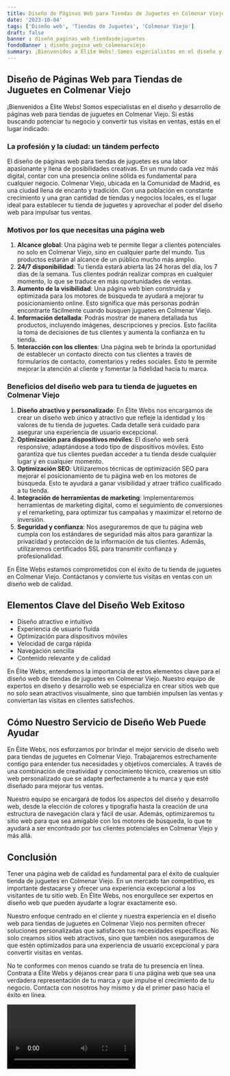 ```yaml
---
title: Diseño de Páginas Web para Tiendas de Juguetes en Colmenar Viejo
date: '2023-10-04'
tags: ['Diseño web', 'Tiendas de Juguetes', 'Colmenar Viejo']
draft: false
banner : diseño_paginas_web_tiendasdejuguetes
fondoBanner : diseño_pagina_web_colmenarviejo
summary: ¡Bienvenidos a Élite Webs! Somos especialistas en el diseño y desarrollo de páginas web para tiendas de juguetes en Colmenar Viejo. Si estás buscando potenciar tu negocio y convertir tus visitas en ventas, estás en el lugar indicado.
---
```


## Diseño de Páginas Web para Tiendas de Juguetes en Colmenar Viejo

¡Bienvenidos a Élite Webs! Somos especialistas en el diseño y desarrollo de páginas web para tiendas de juguetes en Colmenar Viejo. Si estás buscando potenciar tu negocio y convertir tus visitas en ventas, estás en el lugar indicado.

### La profesión y la ciudad: un tándem perfecto

El diseño de páginas web para tiendas de juguetes es una labor apasionante y llena de posibilidades creativas. En un mundo cada vez más digital, contar con una presencia online sólida es fundamental para cualquier negocio. Colmenar Viejo, ubicada en la Comunidad de Madrid, es una ciudad llena de encanto y tradición. Con una población en constante crecimiento y una gran cantidad de tiendas y negocios locales, es el lugar ideal para establecer tu tienda de juguetes y aprovechar el poder del diseño web para impulsar tus ventas.

### Motivos por los que necesitas una página web

1. **Alcance global**: Una página web te permite llegar a clientes potenciales no solo en Colmenar Viejo, sino en cualquier parte del mundo. Tus productos estarán al alcance de un público mucho más amplio.
2. **24/7 disponibilidad**: Tu tienda estará abierta las 24 horas del día, los 7 días de la semana. Tus clientes podrán realizar compras en cualquier momento, lo que se traduce en más oportunidades de ventas.
3. **Aumento de la visibilidad**: Una página web bien construida y optimizada para los motores de búsqueda te ayudará a mejorar tu posicionamiento online. Esto significa que más personas podrán encontrarte fácilmente cuando busquen juguetes en Colmenar Viejo.
4. **Información detallada**: Podrás mostrar de manera detallada tus productos, incluyendo imágenes, descripciones y precios. Esto facilita la toma de decisiones de tus clientes y aumenta la confianza en tu tienda.
5. **Interacción con los clientes**: Una página web te brinda la oportunidad de establecer un contacto directo con tus clientes a través de formularios de contacto, comentarios y redes sociales. Esto te permite mejorar la atención al cliente y fomentar la fidelidad hacia tu marca.

### Beneficios del diseño web para tu tienda de juguetes en Colmenar Viejo

1. **Diseño atractivo y personalizado**: En Élite Webs nos encargamos de crear un diseño web único y atractivo que refleje la identidad y los valores de tu tienda de juguetes. Cada detalle será cuidado para asegurar una experiencia de usuario excepcional.
2. **Optimización para dispositivos móviles**: El diseño web será responsive, adaptándose a todo tipo de dispositivos móviles. Esto garantiza que tus clientes puedan acceder a tu tienda desde cualquier lugar y en cualquier momento.
3. **Optimización SEO**: Utilizaremos técnicas de optimización SEO para mejorar el posicionamiento de tu página web en los motores de búsqueda. Esto te ayudará a ganar visibilidad y atraer tráfico cualificado a tu tienda.
4. **Integración de herramientas de marketing**: Implementaremos herramientas de marketing digital, como el seguimiento de conversiones y el remarketing, para optimizar tus campañas y maximizar el retorno de inversión.
5. **Seguridad y confianza**: Nos aseguraremos de que tu página web cumpla con los estándares de seguridad más altos para garantizar la privacidad y protección de la información de tus clientes. Además, utilizaremos certificados SSL para transmitir confianza y profesionalidad.

En Élite Webs estamos comprometidos con el éxito de tu tienda de juguetes en Colmenar Viejo. Contáctanos y convierte tus visitas en ventas con un diseño web de calidad.

<GifSeo />

<Cta />

## Elementos Clave del Diseño Web Exitoso

- Diseño atractivo e intuitivo
- Experiencia de usuario fluida
- Optimización para dispositivos móviles
- Velocidad de carga rápida
- Navegación sencilla
- Contenido relevante y de calidad

En Élite Webs, entendemos la importancia de estos elementos clave para el diseño web de tiendas de juguetes en Colmenar Viejo. Nuestro equipo de expertos en diseño y desarrollo web se especializa en crear sitios web que no solo sean atractivos visualmente, sino que también impulsen las ventas y conviertan las visitas en clientes satisfechos.

## Cómo Nuestro Servicio de Diseño Web Puede Ayudar

En Élite Webs, nos esforzamos por brindar el mejor servicio de diseño web para tiendas de juguetes en Colmenar Viejo. Trabajaremos estrechamente contigo para entender tus necesidades y objetivos comerciales. A través de una combinación de creatividad y conocimiento técnico, crearemos un sitio web personalizado que se adapte perfectamente a tu marca y que esté diseñado para mejorar tus ventas.

Nuestro equipo se encargará de todos los aspectos del diseño y desarrollo web, desde la elección de colores y tipografía hasta la creación de una estructura de navegación clara y fácil de usar. Además, optimizaremos tu sitio web para que sea amigable con los motores de búsqueda, lo que te ayudará a ser encontrado por tus clientes potenciales en Colmenar Viejo y más allá.

## Conclusión

Tener una página web de calidad es fundamental para el éxito de cualquier tienda de juguetes en Colmenar Viejo. En un mercado tan competitivo, es importante destacarse y ofrecer una experiencia excepcional a los visitantes de tu sitio web. En Élite Webs, nos enorgullece ser expertos en diseño web que pueden ayudarte a lograr exactamente eso.

Nuestro enfoque centrado en el cliente y nuestra experiencia en el diseño web para tiendas de juguetes en Colmenar Viejo nos permiten ofrecer soluciones personalizadas que satisfacen tus necesidades específicas. No solo creamos sitios web atractivos, sino que también nos aseguramos de que estén optimizados para una experiencia de usuario excepcional y para convertir visitas en ventas.

No te conformes con menos cuando se trata de tu presencia en línea. Contrata a Élite Webs y déjanos crear para ti una página web que sea una verdadera representación de tu marca y que impulse el crecimiento de tu negocio. Contacta con nosotros hoy mismo y da el primer paso hacia el éxito en línea.

<Video />

<CtaBot job='Tiendas de Juguetes' city='Colmenar Viejo'/>

<Gmaps query='Colmenar Viejo+españa+maps' />
